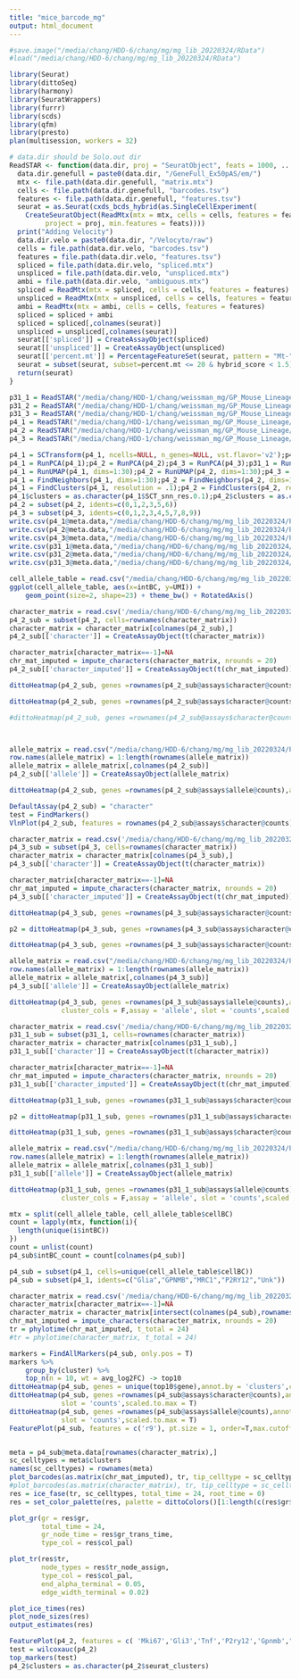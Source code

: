 ```yaml
---
title: "mice_barcode_mg"
output: html_document
---
```


```r
#save.image("/media/chang/HDD-6/chang/mg/mg_lib_20220324/RData")
#load("/media/chang/HDD-6/chang/mg/mg_lib_20220324/RData")
```


```r
library(Seurat)
library(dittoSeq)
library(harmony)
library(SeuratWrappers)
library(furrr)
library(scds)
library(qfm)
library(presto)
plan(multisession, workers = 32)
```

```r
# data.dir should be Solo.out dir
ReadSTAR <- function(data.dir, proj = "SeuratObject", feats = 1000, ... ) {
  data.dir.genefull = paste0(data.dir, "/GeneFull_Ex50pAS/em/")
  mtx <- file.path(data.dir.genefull, "matrix.mtx")
  cells <- file.path(data.dir.genefull, "barcodes.tsv")
  features <- file.path(data.dir.genefull, "features.tsv")
  seurat = as.Seurat(cxds_bcds_hybrid(as.SingleCellExperiment(
    CreateSeuratObject(ReadMtx(mtx = mtx, cells = cells, features = features), 
         project = proj, min.features = feats))))
  print("Adding Velocity")
  data.dir.velo = paste0(data.dir, "/Velocyto/raw")
  cells = file.path(data.dir.velo, "barcodes.tsv")
  features = file.path(data.dir.velo, "features.tsv")
  spliced = file.path(data.dir.velo, "spliced.mtx")
  unspliced = file.path(data.dir.velo, "unspliced.mtx")
  ambi = file.path(data.dir.velo, "ambiguous.mtx")
  spliced = ReadMtx(mtx = spliced, cells = cells, features = features)
  unspliced = ReadMtx(mtx = unspliced, cells = cells, features = features)
  ambi = ReadMtx(mtx = ambi, cells = cells, features = features)
  spliced = spliced + ambi
  spliced = spliced[,colnames(seurat)]
  unspliced = unspliced[,colnames(seurat)]
  seurat[['spliced']] = CreateAssayObject(spliced)
  seurat[['unspliced']] = CreateAssayObject(unspliced)
  seurat[['percent.mt']] = PercentageFeatureSet(seurat, pattern = "Mt-",assay = 'RNA')
  seurat = subset(seurat, subset=percent.mt <= 20 & hybrid_score < 1.5)
  return(seurat)
}
```


```r
p31_1 = ReadSTAR("/media/chang/HDD-1/chang/weissman_mg/GP_Mouse_Lineage/P31_MG_1_Solo.out", "P31_1")
p31_2 = ReadSTAR("/media/chang/HDD-1/chang/weissman_mg/GP_Mouse_Lineage/P31_MG_2_Solo.out", "P31_2")
p31_3 = ReadSTAR("/media/chang/HDD-1/chang/weissman_mg/GP_Mouse_Lineage/P31_MG_3_Solo.out", "P31_3")
p4_1 = ReadSTAR("/media/chang/HDD-1/chang/weissman_mg/GP_Mouse_Lineage/P4_MG_1_Solo.out", "P4_1")
p4_2 = ReadSTAR("/media/chang/HDD-1/chang/weissman_mg/GP_Mouse_Lineage/P4_MG_2_Solo.out", "P4_2")
p4_3 = ReadSTAR("/media/chang/HDD-1/chang/weissman_mg/GP_Mouse_Lineage/P4_MG_3_Solo.out", "P4_3")
```

```r
p4_1 = SCTransform(p4_1, ncells=NULL, n_genes=NULL, vst.flavor='v2');p4_2 = SCTransform(p4_2, ncells=NULL, n_genes=NULL, vst.flavor='v2');p4_3 = SCTransform(p4_3, ncells=NULL, n_genes=NULL, vst.flavor='v2');p31_1 = SCTransform(p31_1, ncells=NULL, n_genes=NULL, vst.flavor='v2');p31_2 = SCTransform(p31_2, ncells=NULL, n_genes=NULL, vst.flavor='v2');p31_3 = SCTransform(p31_3, ncells=NULL, n_genes=NULL, vst.flavor='v2')
p4_1 = RunPCA(p4_1);p4_2 = RunPCA(p4_2);p4_3 = RunPCA(p4_3);p31_1 = RunPCA(p31_1);p31_2 = RunPCA(p31_2);p31_3 = RunPCA(p31_3)
p4_1 = RunUMAP(p4_1, dims=1:30);p4_2 = RunUMAP(p4_2, dims=1:30);p4_3 = RunUMAP(p4_3, dims=1:30);p31_1 = RunUMAP(p31_1, dims=1:30);p31_2 = RunUMAP(p31_2, dims=1:30);p31_3 = RunUMAP(p31_3, dims=1:30)
p4_1 = FindNeighbors(p4_1, dims=1:30);p4_2 = FindNeighbors(p4_2, dims=1:30);p4_3 = FindNeighbors(p4_3, dims=1:30);p31_1 = FindNeighbors(p31_1, dims=1:30);p31_2 = FindNeighbors(p31_2, dims=1:30);p31_3 = FindNeighbors(p31_3, dims=1:30)
p4_1 = FindClusters(p4_1, resolution = .1);p4_2 = FindClusters(p4_2, resolution = .1);p4_3 = FindClusters(p4_3, resolution = .2);p31_1 = FindClusters(p31_1, resolution = .1);p31_2 = FindClusters(p31_2, resolution = .1);p31_3 = FindClusters(p31_3, resolution = .1)
p4_1$clusters = as.character(p4_1$SCT_snn_res.0.1);p4_2$clusters = as.character(p4_2$SCT_snn_res.0.1);p4_3$clusters = as.character(p4_3$SCT_snn_res.0.2);p31_1$clusters = as.character(p31_1$SCT_snn_res.0.1);p31_2$clusters = as.character(p31_2$SCT_snn_res.0.1);p31_3$clusters = as.character(p31_3$SCT_snn_res.0.1)
p4_2 = subset(p4_2, idents=c(0,1,2,3,5,6))
p4_3 = subset(p4_3, idents=c(0,1,2,3,4,5,7,8,9))
write.csv(p4_1@meta.data,"/media/chang/HDD-6/chang/mg/mg_lib_20220324/P4_1/sc_meta.csv")
write.csv(p4_2@meta.data,"/media/chang/HDD-6/chang/mg/mg_lib_20220324/P4_2/sc_meta.csv")
write.csv(p4_3@meta.data,"/media/chang/HDD-6/chang/mg/mg_lib_20220324/P4_3/sc_meta.csv")
write.csv(p31_1@meta.data,"/media/chang/HDD-6/chang/mg/mg_lib_20220324/P31_1/sc_meta.csv")
write.csv(p31_2@meta.data,"/media/chang/HDD-6/chang/mg/mg_lib_20220324/P31_2/sc_meta.csv")
write.csv(p31_3@meta.data,"/media/chang/HDD-6/chang/mg/mg_lib_20220324/P31_3/sc_meta.csv")
```

```r
cell_allele_table = read.csv("/media/chang/HDD-6/chang/mg/mg_lib_20220324/P4_2/allele_table.csv",row.names = 1)
ggplot(cell_allele_table, aes(x=intBC, y=UMI)) +
    geom_point(size=2, shape=23) + theme_bw() + RotatedAxis()

character_matrix = read.csv('/media/chang/HDD-6/chang/mg/mg_lib_20220324/P4_2/char_matrix.csv',row.names = 1)
p4_2_sub = subset(p4_2, cells=rownames(character_matrix))
character_matrix = character_matrix[colnames(p4_2_sub),]
p4_2_sub[['character']] = CreateAssayObject(t(character_matrix))

character_matrix[character_matrix==-1]=NA
chr_mat_imputed = impute_characters(character_matrix, nrounds = 20)
p4_2_sub[['character_imputed']] = CreateAssayObject(t(chr_mat_imputed))

dittoHeatmap(p4_2_sub, genes =rownames(p4_2_sub@assays$character@counts),annot.by = 'clusters',cluster_cols = TRUE,assay = 'character', slot = 'counts',scaled.to.max = T)

dittoHeatmap(p4_2_sub, genes =rownames(p4_2_sub@assays$character@counts),annot.by = 'clusters',cluster_cols = F,assay = 'character', slot = 'counts',scaled.to.max = T)

#dittoHeatmap(p4_2_sub, genes =rownames(p4_2_sub@assays$character@counts),annot.by = 'clusters',cluster_cols = TRUE,assay = 'character_imputed', slot = 'counts',scaled.to.max = T)



allele_matrix = read.csv("/media/chang/HDD-6/chang/mg/mg_lib_20220324/P4_2/allele_matrix.csv",row.names = 1)
row.names(allele_matrix) = 1:length(rownames(allele_matrix))
allele_matrix = allele_matrix[,colnames(p4_2_sub)]
p4_2_sub[['allele']] = CreateAssayObject(allele_matrix)

dittoHeatmap(p4_2_sub, genes =rownames(p4_2_sub@assays$allele@counts),annot.by = 'clusters',cluster_cols = F,assay = 'allele', slot = 'counts',scaled.to.max = T)

DefaultAssay(p4_2_sub) = "character"
test = FindMarkers()
VlnPlot(p4_2_sub, features = rownames(p4_2_sub@assays$character@counts), group.by = 'clusters', slot='counts')
```

```r
character_matrix = read.csv('/media/chang/HDD-6/chang/mg/mg_lib_20220324/P4_3/char_matrix.csv',row.names = 1)
p4_3_sub = subset(p4_3, cells=rownames(character_matrix))
character_matrix = character_matrix[colnames(p4_3_sub),]
p4_3_sub[['character']] = CreateAssayObject(t(character_matrix))

character_matrix[character_matrix==-1]=NA
chr_mat_imputed = impute_characters(character_matrix, nrounds = 20)
p4_3_sub[['character_imputed']] = CreateAssayObject(t(chr_mat_imputed))

dittoHeatmap(p4_3_sub, genes =rownames(p4_3_sub@assays$character@counts),annot.by = 'clusters',cluster_cols = TRUE,assay = 'character', slot = 'counts',scaled.to.max = T)

p2 = dittoHeatmap(p4_3_sub, genes =rownames(p4_3_sub@assays$character@counts),annot.by = 'clusters',cluster_cols = F,assay = 'character', slot = 'counts',scaled.to.max = T)

dittoHeatmap(p4_3_sub, genes =rownames(p4_3_sub@assays$character@counts),annot.by = 'clusters',cluster_cols = TRUE,assay = 'character_imputed', slot = 'counts',scaled.to.max = T)

allele_matrix = read.csv("/media/chang/HDD-6/chang/mg/mg_lib_20220324/P4_3/allele_matrix.csv",row.names = 1)
row.names(allele_matrix) = 1:length(rownames(allele_matrix))
allele_matrix = allele_matrix[,colnames(p4_3_sub)]
p4_3_sub[['allele']] = CreateAssayObject(allele_matrix)

dittoHeatmap(p4_3_sub, genes =rownames(p4_3_sub@assays$allele@counts),annot.by = 'clusters',
             cluster_cols = F,assay = 'allele', slot = 'counts',scaled.to.max = T)
```

```r
character_matrix = read.csv('/media/chang/HDD-6/chang/mg/mg_lib_20220324/P31_1/char_matrix.csv',row.names = 1)
p31_1_sub = subset(p31_1, cells=rownames(character_matrix))
character_matrix = character_matrix[colnames(p31_1_sub),]
p31_1_sub[['character']] = CreateAssayObject(t(character_matrix))

character_matrix[character_matrix==-1]=NA
chr_mat_imputed = impute_characters(character_matrix, nrounds = 20)
p31_1_sub[['character_imputed']] = CreateAssayObject(t(chr_mat_imputed))

dittoHeatmap(p31_1_sub, genes =rownames(p31_1_sub@assays$character@counts),annot.by = 'clusters',cluster_cols = TRUE,assay = 'character', slot = 'counts',scaled.to.max = T)

p2 = dittoHeatmap(p31_1_sub, genes =rownames(p31_1_sub@assays$character@counts),annot.by = 'clusters',cluster_cols = F,assay = 'character', slot = 'counts',scaled.to.max = T)

dittoHeatmap(p31_1_sub, genes =rownames(p31_1_sub@assays$character@counts),annot.by = 'clusters',cluster_cols = TRUE,assay = 'character_imputed', slot = 'counts',scaled.to.max = T)

allele_matrix = read.csv("/media/chang/HDD-6/chang/mg/mg_lib_20220324/P31_1/allele_matrix.csv",row.names = 1)
row.names(allele_matrix) = 1:length(rownames(allele_matrix))
allele_matrix = allele_matrix[,colnames(p31_1_sub)]
p31_1_sub[['allele']] = CreateAssayObject(allele_matrix)

dittoHeatmap(p31_1_sub, genes =rownames(p31_1_sub@assays$allele@counts),annot.by = 'clusters',
             cluster_cols = F,assay = 'allele', slot = 'counts',scaled.to.max = T)
```

```r
mtx = split(cell_allele_table, cell_allele_table$cellBC)
count = lapply(mtx, function(i){
  length(unique(i$intBC))
})
count = unlist(count)
p4_sub$intBC_count = count[colnames(p4_sub)]

p4_sub = subset(p4_1, cells=unique(cell_allele_table$cellBC))
p4_sub = subset(p4_1, idents=c("Glia","GPNMB","MRC1","P2RY12","Unk"))

character_matrix = read.csv('/media/chang/HDD-6/chang/mg/mg_lib_20220324/P4_1/char_matrix.csv',row.names = 1)
character_matrix[character_matrix==-1]=NA
character_matrix = character_matrix[intersect(colnames(p4_sub),rownames(character_matrix)),]
chr_mat_imputed = impute_characters(character_matrix, nrounds = 20)
tr = phylotime(chr_mat_imputed, t_total = 24)
#tr = phylotime(character_matrix, t_total = 24)

markers = FindAllMarkers(p4_sub, only.pos = T)
markers %>%
    group_by(cluster) %>%
    top_n(n = 10, wt = avg_log2FC) -> top10
dittoHeatmap(p4_sub, genes = unique(top10$gene),annot.by = 'clusters',cluster_cols = FALSE,assay = 'SCT')
dittoHeatmap(p4_sub, genes =rownames(p4_sub@assays$character@counts),annot.by = 'clusters',cluster_cols = TRUE,assay = 'character',
             slot = 'counts',scaled.to.max = T)
dittoHeatmap(p4_sub, genes =rownames(p4_sub@assays$allele@counts),annot.by = 'clusters',cluster_cols = FALSE,assay = 'allele',
             slot = 'counts',scaled.to.max = T)
FeaturePlot(p4_sub, features = c('r9'), pt.size = 1, order=T,max.cutoff = 'q5') + scale_color_viridis_c()  + DimPlot(p4_sub,label=T, cols=dittoColors())& NoAxes()


meta = p4_sub@meta.data[rownames(character_matrix),]
sc_celltypes = meta$clusters
names(sc_celltypes) = rownames(meta)
plot_barcodes(as.matrix(chr_mat_imputed), tr, tip_celltype = sc_celltypes, show_column_names = F,celltype_col = res$col_pal)
#plot_barcodes(as.matrix(character_matrix), tr, tip_celltype = sc_celltypes, show_column_names = F)
res = ice_fase(tr, sc_celltypes, total_time = 24, root_time = 0)
res = set_color_palette(res, palette = dittoColors()[1:length(c(res$gr$node.label, res$gr$tip.label))])

plot_gr(gr = res$gr,
        total_time = 24,
        gr_node_time = res$gr_trans_time,
        type_col = res$col_pal)

plot_tr(res$tr,
        node_types = res$tr_node_assign,
        type_col = res$col_pal,
        end_alpha_terminal = 0.05,
        edge_width_terminal = 0.02)

plot_ice_times(res)
plot_node_sizes(res)
output_estimates(res)
```

```r
FeaturePlot(p4_2, features = c( 'Mki67','Gli3','Tnf','P2ry12','Gpnmb',"Mrc1","Lyz1",'Il1b','Ptprz1'), pt.size = 1, order=T,max.cutoff = 'q98') & NoAxes() & scale_color_viridis_c()
test = wilcoxauc(p4_2)
top_markers(test)
p4_2$clusters = as.character(p4_2$seurat_clusters)
```